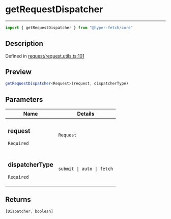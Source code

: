 

# getRequestDispatcher

<div class="api-docs__separator" data-reactroot="">

---

</div><div class="api-docs__import" data-reactroot="">

```ts
import { getRequestDispatcher } from "@hyper-fetch/core"
```

</div><div class="api-docs__section">

## Description

</div><div class="api-docs__description"><span class="api-docs__do-not-parse">



</span></div><p class="api-docs__definition">

Defined in [request/request.utils.ts:101](https://github.com/BetterTyped/hyper-fetch/blob/c44d728f/packages/core/src/request/request.utils.ts#L101)

</p><div class="api-docs__section">

## Preview

</div><div class="api-docs__preview fn">

```ts
getRequestDispatcher<Request>(request, dispatcherType)
```

</div><div class="api-docs__section">

## Parameters

</div><div class="api-docs__parameters"><table><thead><tr><th>Name</th><th>Details</th></tr></thead><tbody><tr param-data="request"><td class="api-docs__param-name required">

### request 

`Required`

</td><td class="api-docs__param-type">

`Request`

</td></tr><tr param-data="dispatcherType"><td class="api-docs__param-name required">

### dispatcherType 

`Required`

</td><td class="api-docs__param-type">

`submit | auto | fetch`

</td></tr></tbody></table></div><div class="api-docs__section">

## Returns

</div><div class="api-docs__returns">

```ts
[Dispatcher, boolean]
```

</div>